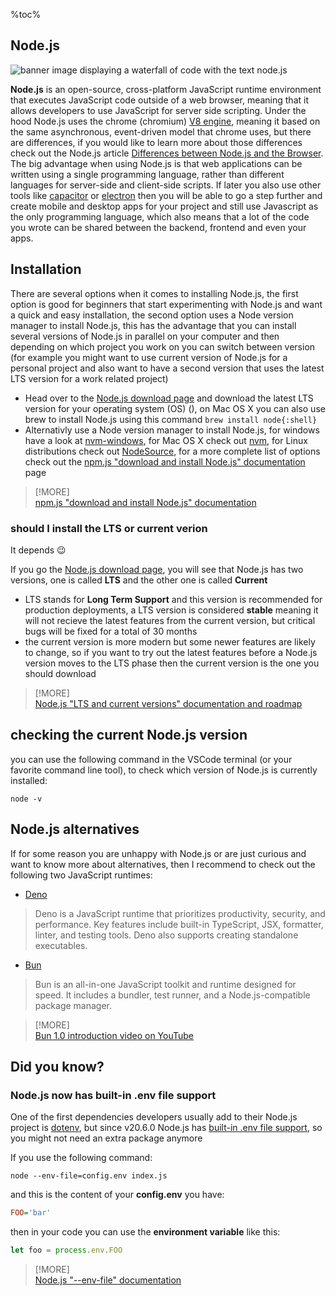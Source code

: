 %toc%

<article>

# Node.js

![banner image displaying a waterfall of code with the text node.js](../../../../public/assets/images/app/web_development/posts/node-js/banner.png)

**Node.js** is an open-source, cross-platform JavaScript runtime environment that executes JavaScript code outside of a web browser, meaning that it allows developers to use JavaScript for server side scripting. Under the hood Node.js uses the chrome (chromium) [V8 engine](https://nodejs.org/en/learn/getting-started/the-v8-javascript-engine), meaning it based on the same asynchronous, event-driven model that chrome uses, but there are differences, if you would like to learn more about those differences check out the Node.js article [Differences between Node.js and the Browser](https://nodejs.org/en/learn/getting-started/differences-between-nodejs-and-the-browser). The big advantage when using Node.js is that web applications can be written using a single programming language, rather than different languages for server-side and client-side scripts. If later you also use other tools like [capacitor](https://capacitorjs.com/) or [electron](https://www.electronjs.org/) then you will be able to go a step further and create mobile and desktop apps for your project and still use Javascript as the only programming language, which also means that a lot of the code you wrote can be shared between the backend, frontend and even your apps.

## Installation

There are several options when it comes to installing Node.js, the first option is good for beginners that start experimenting with Node.js and want a quick and easy installation, the second option uses a Node version manager to install Node.js, this has the advantage that you can install several versions of Node.js in parallel on your computer and then depending on which project you work on you can switch between version (for example you might want to use current version of Node.js for a personal project and also want to have a second version that uses the latest LTS version for a work related project)

* Head over to the [Node.js download page](https://nodejs.org/en/download) and download the latest LTS version for your operating system (OS) (), on Mac OS X you can also use brew to install Node.js using this command `brew install node{:shell}`
* Alternativly use a Node version manager to install Node.js, for windows have a look at [nvm-windows](https://github.com/coreybutler/nvm-windows), for Mac OS X check out [nvm](https://github.com/nvm-sh/nvm), for Linux distributions check out [NodeSource](https://github.com/nodesource/distributions), for a more complete list of options check out the [npm.js "download and install Node.js" documentation](https://docs.npmjs.com/downloading-and-installing-node-js-and-npm) page

> [!MORE]  
> [npm.js "download and install Node.js" documentation](https://docs.npmjs.com/downloading-and-installing-node-js-and-npm)  

### should I install the LTS or current verion

It depends 😉

If you go the [Node.js download page](https://nodejs.org/en/download), you will see that Node.js has two versions, one is called **LTS** and the other one is called **Current**

* LTS stands for **Long Term Support** and this version is recommended for production deployments, a LTS version is considered **stable** meaning it will not recieve the latest features from the current version, but critical bugs will be fixed for a total of 30 months
* the current version is more modern but some newer features are likely to change, so if you want to try out the latest features before a Node.js version moves to the LTS phase then the current version is the one you should download

> [!MORE]  
> [Node.js "LTS and current versions" documentation and roadmap](https://nodejs.org/en/about/previous-releases)  

## checking the current Node.js version

you can use the following command in the VSCode terminal (or your favorite command line tool), to check which version of Node.js is currently installed:

```shell
node -v
```

## Node.js alternatives

If for some reason you are unhappy with Node.js or are just curious and want to know more about alternatives, then I recommend to check out the following two JavaScript runtimes:

* [Deno](https://deno.com/)

> Deno is a JavaScript runtime that prioritizes productivity, security, and performance. Key features include built-in TypeScript, JSX, formatter, linter, and testing tools. Deno also supports creating standalone executables.

* [Bun](https://bun.sh/)

> Bun is an all-in-one JavaScript toolkit and runtime designed for speed. It includes a bundler, test runner, and a Node.js-compatible package manager.

> [!MORE]  
> [Bun 1.0 introduction video on YouTube](https://www.youtube.com/watch?v=BsnCpESUEqM)

## Did you know?

### Node.js now has built-in .env file support

One of the first dependencies developers usually add to their Node.js project is [dotenv](https://www.npmjs.com/package/dotenv), but since v20.6.0 Node.js has [built-in .env file support](https://github.com/nodejs/node/blob/main/doc/changelogs/CHANGELOG_V20.md#built-in-env-file-support), so you might not need an extra package anymore

If you use the following command:

```shell
node --env-file=config.env index.js
```

and this is the content of your **config.env** you have:

```ini
FOO='bar'
```

then in your code you can use the **environment variable** like this:

```js
let foo = process.env.FOO
```

> [!MORE]  
> [Node.js "--env-file" documentation](https://nodejs.org/docs/latest/api/cli.html#--env-fileconfig)

</article>
